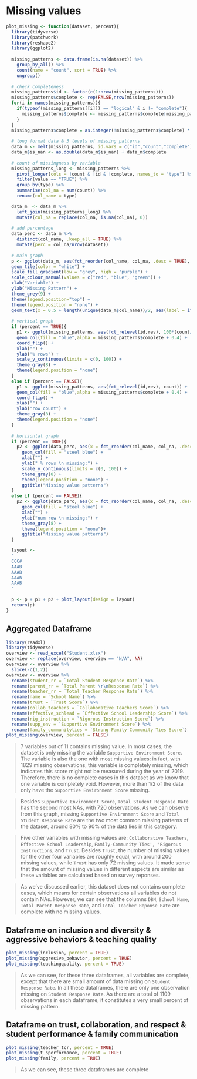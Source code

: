 # Missing values

```r
plot_missing <- function(dataset, percent){
  library(tidyverse)
  library(patchwork)
  library(reshape2)
  library(ggplot2)
  
  missing_patterns <- data.frame(is.na(dataset)) %>%
    group_by_all() %>%
    count(name = "count", sort = TRUE) %>%
    ungroup()
  
  # check completeness
  missing_patterns$id <- factor(c(1:nrow(missing_patterns)))
  missing_patterns$complete <- rep(FALSE,nrow(missing_patterns))
  for(i in names(missing_patterns)){
    if(typeof(missing_patterns[[i]]) == "logical" & i != "complete"){
      missing_patterns$complete <- missing_patterns$complete|missing_patterns[[i]]
    }
  }
  missing_patterns$complete = as.integer(!missing_patterns$complete) * 0.2
  
  # long format data & 3 levels of missing patterns
  data_m <- melt(missing_patterns, id.vars = c("id","count","complete"), variable.name = "col_name", value.name = "is_nan")
  data_m$is_nan <- as.double(data_m$is_nan) + data_m$complete
  
  # count of missingness by variable
  missing_patterns_long <- missing_patterns %>%
    pivot_longer(cols = !count & !id & !complete, names_to = "type") %>%
    filter(value == "TRUE") %>%
    group_by(type) %>%
    summarise(col_na = sum(count)) %>%
    rename(col_name = type)

  data_m  <- data_m %>%
    left_join(missing_patterns_long) %>%
    mutate(col_na = replace(col_na, is.na(col_na), 0))
  
  # add percentage
  data_perc <- data_m %>%
    distinct(col_name, .keep_all = TRUE) %>%
    mutate(perc = col_na/nrow(dataset))
  
  # main graph
  p <- ggplot(data_m, aes(fct_reorder(col_name, col_na, .desc = TRUE), fct_relevel(id,rev), fill = is_nan)) +
  geom_tile(color = "white") +
  scale_fill_gradient(low = "grey", high = "purple") +
  scale_colour_manual(values = c("red", "blue", "green")) +
  xlab("Variable") +
  ylab("Missing Pattern") +
  theme_grey(9) +
  theme(legend.position="top") +
  theme(legend.position = "none") +
  geom_text(x = 0.5 + length(unique(data_m$col_name))/2, aes(label = ifelse(complete != 0.00 & !duplicated(id), paste("complete cases"), "")))
  
  # vertical graph
  if (percent == TRUE){
    p1 <- ggplot(missing_patterns, aes(fct_relevel(id,rev), 100*(count/sum(count)))) +
    geom_col(fill = "blue",alpha = missing_patterns$complete + 0.4) +
    coord_flip() +
    xlab("") +
    ylab("% rows") +
    scale_y_continuous(limits = c(0, 100)) +
    theme_gray(8) +
    theme(legend.position = "none")
  }
  else if (percent == FALSE){
    p1 <- ggplot(missing_patterns, aes(fct_relevel(id,rev), count)) +
    geom_col(fill = "blue",alpha = missing_patterns$complete + 0.4) +
    coord_flip() +
    xlab("") +
    ylab("row count") +
    theme_gray(8) +
    theme(legend.position = "none")
  }
  
  # horizontal graph
  if (percent == TRUE){
    p2 <- ggplot(data_perc, aes(x = fct_reorder(col_name, col_na, .desc = TRUE), y = perc*100)) +
      geom_col(fill = "steel blue") +
      xlab("") +
      ylab(" % rows \n missing:") +
      scale_y_continuous(limits = c(0, 100)) +
      theme_gray(8) +
      theme(legend.position = "none") +
      ggtitle("Missing value patterns")
  }
  else if (percent == FALSE){
    p2 <- ggplot(data_perc, aes(x = fct_reorder(col_name, col_na, .desc = TRUE), y = col_na)) +
      geom_col(fill = "steel blue") +
      xlab("") +
      ylab("num row \n missing:") +
      theme_gray(8) +
      theme(legend.position = "none")+
      ggtitle("Missing value patterns")
  }

  layout <- 
  "
  CCC#
  AAAB
  AAAB
  AAAB
  AAAB
  "
  
  p <- p + p1 + p2 + plot_layout(design = layout)
  return(p)
}
```

## Aggregated Dataframe
```r
library(readxl)
library(tidyverse)
overview <- read_excel("Student.xlsx")
overview <- replace(overview, overview == "N/A", NA)
overview <- overview %>%
  slice(-c(1,2))
overview <- overview %>%
  rename(student_rr = `Total Student Response Rate`) %>%
  rename(parent_rr = `Total Parent \r\nResponse Rate`) %>%
  rename(teacher_rr = `Total Teacher Response Rate`) %>%
  rename(name = `School Name`) %>%
  rename(trust = `Trust Score`) %>%
  rename(collab_teachers = `Collaborative Teachers Score`) %>%
  rename(effective_schlead = `Effective School Leadership Score`) %>%
  rename(rig_instruction = `Rigorous Instruction Score`) %>%
  rename(supp_env = `Supportive Environment Score`) %>%
  rename(family_communityties = `Strong Family-Community Ties Score`)
plot_missing(overview, percent = FALSE)
```

> 7 variables out of 11 contains missing value. In most cases, the dataset is only missing the variable `Supportive Environment Score`. The variable is also the one with most missing values: in fact, with 1829 missing observations, this variable is completely missing, which indicates this score might not be measured during the year of 2019. Therefore, there is no complete cases in this dataset as we know that one variable is completely void. However, more than 1/2 of the data only have the `Supportive Environment Score` missing. 

> Besides `Supportive Environment Score`, `Total Student Response Rate` has the second most NAs, with 720 observations. As we can observe from this graph, missing `Supportive Environment Score` and `Total Student Response Rate` are the two most common missing patterns of the dataset, around 80% to 90% of the data lies in this category. 

> Five other variables with missing values are: `Collaborative Teachers`, `Effective School Leadership`, `Family-Community Ties', 'Rigorous Instructions`, and `Trust`. Besides `Trust`, the number of missing values for the other four variables are roughly equal, with around 200 missing values, while `Trust` has only 72 missing values. It made sense that the amount of missing values in different aspects are similar as these variables are calculated based on survey reponses. 

> As we've discussed earlier, this dataset does not contains complete cases, which means for certain observations all variables do not contain NAs. However, we can see that the columns `DBN`, `School Name`, `Total Parent Response Rate`, and `Total Teacher Reponse Rate` are complete with no missing values.

## Dataframe on inclusion and diversity & aggressive behaviors & teaching quality
```r
plot_missing(inclusion, percent = TRUE)
plot_missing(aggresive_behavior, percent = TRUE)
plot_missing(teachingquality, percent = TRUE)
```

> As we can see, for these three dataframes, all variables are complete, except that there are small amount of data missing on `Student Response Rate`. In all these dataframes, there are only one observation missing on `Student Response Rate`. As there are a total of 1109 observations in each dataframe, it constitutes a very small percent of missing pattern.

## Dataframe on trust, collaboration, and respect & student performance & family communication
```r
plot_missing(teacher_tcr, percent = TRUE)
plot_missing(t_sperformance, percent = TRUE)
plot_missing(family, percent = TRUE)
```

> As we can see, these three dataframes are complete
